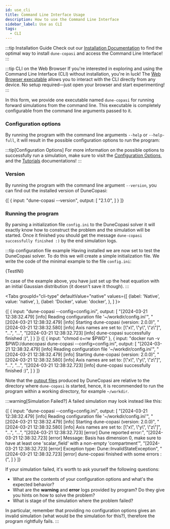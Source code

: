 ```yaml
---
id: use_cli
title: Command Line Interface Usage
description: How to use the Command Line Interface
sidebar_label: Use as CLI
tags:
  - CLI
---
```



:::tip Installation Guide
Check out our [Installation Documentation](install) to find the optimal way to install `dune-copasi` and access the Command Line Interface!
:::

:::tip CLI on the Web Browser
If you're interested in exploring and using the Command Line Interface (CLI) without installation, you're in luck! The [Web Browser executable](try) allows you to interact with the CLI directly from any device. No setup required—just open your browser and start experimenting!
:::

In this form, we provide one executable named `dune-copasi` for running forward simulations from the command line.
This executable is completely configurable from the command line arguments passed to it.

### Configuration options

By running the program with the command line arguments `--help` or `--help-full`, it will result in the
possible configuration options to run the program:

<DuneCopasiHelp/>

:::tip[Configuration Options]
For more information on the possible options to successfully run a simulation, make sure to visit the [Configuration Options](param_tree), and the [Tutorials](/tutorials) documentations!
:::

### Version

By running the program with the command line argument `--version`, you can find out the installed version of DuneCopasi:

<ExampleTerminal title="Getting DuneCopasi version">
  {[
    {
      input: "dune-copasi --version",
      output: [
      "2.1.0",
      ]
    }
  ]}
</ExampleTerminal>

### Running the program

By parsing a initialization file `config.ini` to the DuneCopasi solver it will exactly know how to construct the problem and the simulation will be started.
Once it finished you should get the message `dune-copasi successfully finished :)` by the end simulation logs.

:::tip configuration file example
Having installed we are now set to test the DuneCopasi solver.
To do this we will create a simple initialization file. We write the code of the minimal example to the file `config.ini`:

<CodeBlock language="ini" title="~/workdir/config.ini" showLineNumbers>
{TestINI}
</CodeBlock>

In case of the example above, you have just set up the heat equation with an initial Gaussian distribution (it doesn't save it though).
:::

<Tabs
  groupId="cli-type"
  defaultValue="native"
  values={[
      {label: 'Native', value: 'native', },
      {label: 'Docker', value: 'docker', },
    ]
  }>

  <TabItem value="native">
    <ExampleTerminal prompt="~/workdir$" title="Running DuneCopasi">
      {[
        {
          input: "dune-copasi --config=config.ini",
          output: [
          "[2024-03-21 12:38:32.479] [info] Reading configuration file '~/workdir/config.ini'",
          "[2024-03-21 12:38:32.479] [info] Starting dune-copasi (version: 2.0.0)",
          "[2024-03-21 12:38:32.580] [info] Axis names are set to: [\"x\", \"y\", \"z\"]",
          "...",
          "...",
          "[2024-03-21 12:38:32.723] [info] dune-copasi successfully finished :)",
          ]
        }
      ]}
    </ExampleTerminal>
  </TabItem>
  <TabItem value="docker">
    <ExampleTerminal prompt="~/workdir$" title="Running DuneCopasi (with docker)">
      {[
        {
          input: "chmod o+rw $PWD"
        },
        {
          input: "docker run -v $PWD:/dunecopasi dune-copasi --config=config.ini",
          output: [
          "[2024-03-21 12:38:32.479] [info] Reading configuration file '~/workdir/config.ini'",
          "[2024-03-21 12:38:32.479] [info] Starting dune-copasi (version: 2.0.0)",
          "[2024-03-21 12:38:32.580] [info] Axis names are set to: [\"x\", \"y\", \"z\"]",
          "...",
          "...",
          "[2024-03-21 12:38:32.723] [info] dune-copasi successfully finished :)",
          ]
        }
      ]}
    </ExampleTerminal>
  </TabItem>
</Tabs>

Note that the [output files](output) produced by DuneCopasi are relative to the directory where
`dune-copasi` is started, hence, it is recommended to run the program within a working directory, for example `~/workdir`.

:::warning[Simulation Failed?]
A failed simulation may look instead like this:

<ExampleTerminal prompt="~/workdir$" title="Running DuneCopasi (failure)">
  {[
    {
      input: "dune-copasi --config=config.ini",
      output: [
      "[2024-03-21 12:38:32.479] [info] Reading configuration file '~/workdir/config.ini'",
      "[2024-03-21 12:38:32.479] [info] Starting dune-copasi (version: 2.0.0)",
      "[2024-03-21 12:38:32.580] [info] Axis names are set to: [\"x\", \"y\", \"z\"]",
      "...",
      "...",
      "[2024-03-21 12:38:32.723] [error] Dune reported error:",
      "[2024-03-21 12:38:32.723] [error]   Message:        Basis has dimension 0, make sure to have at least one 'scalar_field' with a non-empty 'compartment'",
      "[2024-03-21 12:38:32.723] [error]   Exception type: Dune::InvalidStateException",
      "[2024-03-21 12:38:32.723] [error] dune-copasi finished with some errors :(",
      ]
    }
  ]}
</ExampleTerminal>

If your simulation failed, it's worth to ask yourself the following questions:

* What are the contents of your configuration options and what's the expected behavior?
* What are the **warning** and **error** logs provided by program? Do they give you hints on how to solve the problem?
* What is stage of the simulation where the problem failed?

In particular, remember that providing no configuration options gives an invalid simulation
(what would be the simulation for this?), therefore the program rightfully fails.
:::
